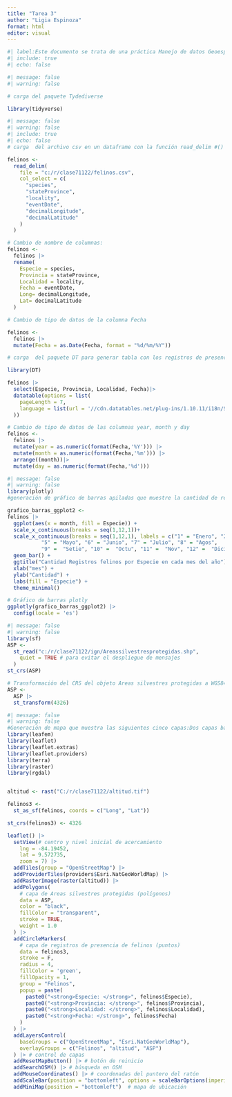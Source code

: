 ---
title: "Tarea 3"
author: "Ligia Espinoza"
format: html
editor: visual
---

```{r}
#| label:Este documento se trata de una práctica Manejo de datos Geoespaciales para generar información gráfica y en imagenes de la presencia de felinos en Costa Rica, utilizando 3 archivos de datos en csv, raster y vectoriales, descargados de las siguientes fuentes en línea: el Sistema Nacional de información territorial SNIT del Instituto Geografico nacional IGN, the worldclim, y de la Infraestructura Mundial de Información en Biodiversidad (GBIF).
#| include: true
#| echo: false
```

```{r}
#| message: false
#| warning: false

# carga del paquete Tydediverse

library(tidyverse)
```

```{r}
#| message: false
#| warning: false
#| include: true
#| echo: false
# carga  del archivo csv en un dataframe con la función read_delim #() de readr:

felinos <-
  read_delim(
    file = "c:/r/clase71122/felinos.csv",
    col_select = c(
      "species",
      "stateProvince",
      "locality",
      "eventDate",
      "decimalLongitude",
      "decimalLatitude"
    )
  )

# Cambio de nombre de columnas:
felinos <-
  felinos |>
  rename(
    Especie = species,
    Provincia = stateProvince,
    Localidad = locality,
    Fecha = eventDate,
    Long= decimalLongitude,
    Lat= decimalLatitude
  )

# Cambio de tipo de datos de la columna Fecha

felinos <-
  felinos |>
  mutate(Fecha = as.Date(Fecha, format = "%d/%m/%Y"))
```

```{r}

# carga  del paquete DT para generar tabla con los registros de presencia de felinos

library(DT)

felinos |>
  select(Especie, Provincia, Localidad, Fecha)|>
  datatable(options = list(
    pageLength = 7,
    language = list(url = '//cdn.datatables.net/plug-ins/1.10.11/i18n/Spanish.json')
  ))

```
```{r}

# Cambio de tipo de datos de las columnas year, month y day
felinos <-
  felinos |>
  mutate(year = as.numeric(format(Fecha,'%Y'))) |>
  mutate(month = as.numeric(format(Fecha,'%m'))) |> 
  arrange((month))|>
  mutate(day = as.numeric(format(Fecha,'%d')))

```

```{r}
#| message: false
#| warning: false
library(plotly)
#generación de gráfico de barras apiladas que muestre la cantidad de registros de felinos por especie en cada mes del año

grafico_barras_ggplot2 <-
felinos |>
  ggplot(aes(x = month, fill = Especie)) +
  scale_x_continuous(breaks = seq(1,12,1))+
  scale_x_continuous(breaks = seq(1,12,1), labels = c("1" = "Enero", "2" = "Febrero", "3" = "Marzo", "4" = "Abril", 
           "5" = "Mayo", "6" = "Junio", "7" = "Julio", "8" = "Agos", 
           "9" =  "Setie", "10" =  "Octu", "11" =  "Nov", "12" =  "Diciembre"))+
  geom_bar() +
  ggtitle("Cantidad Registros felinos por Especie en cada mes del año") +
  xlab("mes") +
  ylab("Cantidad") +
  labs(fill = "Especie") +
  theme_minimal()

# Gráfico de barras plotly
ggplotly(grafico_barras_ggplot2) |> 
  config(locale = 'es')


```

```{r}
#| message: false
#| warning: false
library(sf)
ASP <-
  st_read("c:/r/clase71122/ign/Areassilvestresprotegidas.shp",
    quiet = TRUE # para evitar el despliegue de mensajes
  )
st_crs(ASP)

# Transformación del CRS del objeto Areas silvestres protegidas a WGS84 (EPSG = 4326)
ASP <-
  ASP |>
  st_transform(4326)


```

```{r}
#| message: false
#| warning: false
#Generación de mapa que muestra las siguientes cinco capas:Dos capas base (ej. OpenStreetMap); Capa raster de altitud de Costa Rica; Capa de polígonos de ASP de Costa Rica,capa de puntos de felinos de CR  y ventana emergente (popup) que permite visualizar el nombre del ASP al hacer clic sobre el polígono, el nombre de la especie, la provincia, la localidad y la fecha.
library(leafem)
library(leaflet)
library(leaflet.extras)
library(leaflet.providers)
library(terra)
library(raster)
library(rgdal)


altitud <- rast("C:/r/clase71122/altitud.tif")

felinos3 <-
  st_as_sf(felinos, coords = c("Long", "Lat"))

st_crs(felinos3) <- 4326

leaflet() |>
  setView(# centro y nivel inicial de acercamiento
    lng = -84.19452,
    lat = 9.572735,
    zoom = 7) |>
  addTiles(group = "OpenStreetMap") |>
  addProviderTiles(providers$Esri.NatGeoWorldMap) |>
  addRasterImage(raster(altitud)) |>
  addPolygons(
    # capa de Areas silvestres protegidas (polígonos)
    data = ASP,
    color = "black",
    fillColor = "transparent",
    stroke = TRUE,
    weight = 1.0
  ) |>
  addCircleMarkers(
    # capa de registros de presencia de felinos (puntos)
    data = felinos3,
    stroke = F,
    radius = 4,
    fillColor = 'green',
    fillOpacity = 1,
    group = "Felinos",
    popup = paste(
      paste0("<strong>Especie: </strong>", felinos$Especie),
      paste0("<strong>Provincia: </strong>", felinos$Provincia),
      paste0("<strong>Localidad: </strong>", felinos$Localidad),
      paste0("<strong>Fecha: </strong>", felinos$Fecha)
    )
  ) |>
  addLayersControl(
    baseGroups = c("OpenStreetMap", "Esri.NatGeoWorldMap"),
    overlayGroups = c("Felinos", "altitud", "ASP")
  ) |> # control de capas
  addResetMapButton() |> # botón de reinicio
  addSearchOSM() |> # búsqueda en OSM
  addMouseCoordinates() |> # coordenadas del puntero del ratón
  addScaleBar(position = "bottomleft", options = scaleBarOptions(imperial = FALSE)) |> # barra de escala
  addMiniMap(position = "bottomleft")  # mapa de ubicación

```


